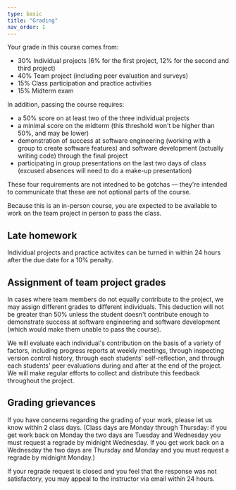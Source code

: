 ```yaml
---
type: basic
title: "Grading"
nav_order: 1
---
```


Your grade in this course comes from:
 - 30% Individual projects (6% for the first project, 12% for the second and third project)
 - 40% Team project (including peer evaluation and surveys)
 - 15% Class participation and practice activities
 - 15% Midterm exam

In addition, passing the course requires:

 - a 50% score on at least two of the three individual projects
 - a minimal score on the midterm (this threshold won't be higher than 50%, and may be lower)
 - demonstration of success at software engineering (working with a group to create software features) and software development (actually writing code) through the final project
 - participating in group presentations on the last two days of class (excused absences will need to do a make-up presentation)

These four requirements are not intedned to be gotchas — they're intended to communicate that these are not optional parts of the course.

Because this is an in-person course, you are expected to be available to work on the team project in person to pass the class.

## Late homework

Individual projects and practice activites can be turned in within 24 hours after the due date for a 10% penalty.

## Assignment of team project grades

In cases where team members do not equally contribute to the project, we may assign different grades to different individuals. This deduction will not be greater than 50% unless the student doesn't contribute enough to demonstrate success at software engineering and software development (which would make them unable to pass the course).

We will evaluate each individual's contribution on the basis of a variety of factors, including progress reports at weekly meetings, through inspecting version control history, through each students' self-reflection, and through each students' peer evaluations during and after at the end of the project. We will make regular efforts to collect and distribute this feedback throughout the project.

## Grading grievances

If you have concerns regarding the grading of your work, please let us know within 2 class days. (Class days are Monday through Thursday: if you get work back on Monday the two days are Tuesday and Wednesday you must request a regrade by midnight Wednesday. If you get work back on a Wednesday the two days are Thursday and Monday and you must request a regrade by midnight Monday.)

If your regrade request is closed and you feel that the response was not satisfactory, you may appeal to the instructor via email within 24 hours.
